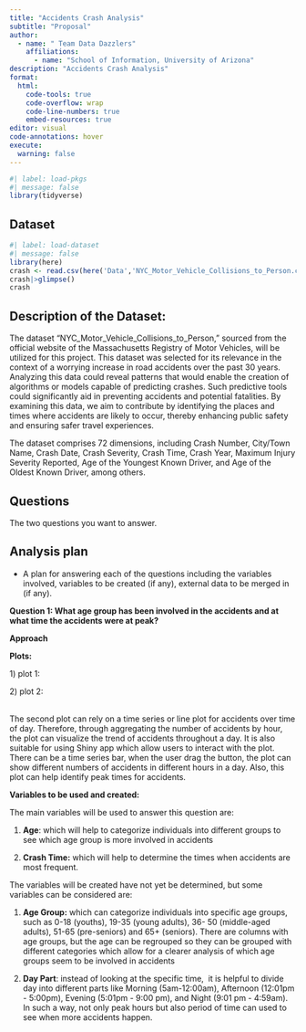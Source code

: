 ```yaml
---
title: "Accidents Crash Analysis"
subtitle: "Proposal"
author: 
  - name: " Team Data Dazzlers"
    affiliations:
      - name: "School of Information, University of Arizona"
description: "Accidents Crash Analysis"
format:
  html:
    code-tools: true
    code-overflow: wrap
    code-line-numbers: true
    embed-resources: true
editor: visual
code-annotations: hover
execute:
  warning: false
---
```


```r
#| label: load-pkgs
#| message: false
library(tidyverse)
```

## Dataset

```r
#| label: load-dataset
#| message: false
library(here)
crash <- read.csv(here('Data','NYC_Motor_Vehicle_Collisions_to_Person.csv'))
crash|>glimpse()
crash
```

## Description of the Dataset:

The dataset "NYC_Motor_Vehicle_Collisions_to_Person," sourced from the official website of the Massachusetts Registry of Motor Vehicles, will be utilized for this project. This dataset was selected for its relevance in the context of a worrying increase in road accidents over the past 30 years. Analyzing this data could reveal patterns that would enable the creation of algorithms or models capable of predicting crashes. Such predictive tools could significantly aid in preventing accidents and potential fatalities. By examining this data, we aim to contribute by identifying the places and times where accidents are likely to occur, thereby enhancing public safety and ensuring safer travel experiences.

The dataset comprises 72 dimensions, including Crash Number, City/Town Name, Crash Date, Crash Severity, Crash Time, Crash Year, Maximum Injury Severity Reported, Age of the Youngest Known Driver, and Age of the Oldest Known Driver, among others.

## Questions

The two questions you want to answer.

## Analysis plan

-   A plan for answering each of the questions including the variables involved, variables to be created (if any), external data to be merged in (if any).

**Question 1: What age group has been involved in the accidents and at what time the accidents were at peak?** 

**Approach**

**Plots:**

1\) plot 1:

2\) plot 2:

\
The second plot can rely on a time series or line plot for accidents over time of day. Therefore, through aggregating the number of accidents by hour, the plot can visualize the trend of accidents throughout a day. It is also suitable for using Shiny app which allow users to interact with the plot. There can be a time series bar, when the user drag the button, the plot can show different numbers of accidents in different hours in a day. Also, this plot can help identify peak times for accidents. \

**Variables to be used and created:**

The main variables will be used to answer this question are: 

1.  **Age**: which will help to categorize individuals into different groups to see which age group is more involved in accidents

2.  **Crash Time:** which will help to determine the times when accidents are most frequent. 

The variables will be created have not yet be determined, but some variables can be considered are: 

1.  **Age Group:** which can categorize individuals into specific age groups, such as 0-18 (youths), 19-35 (young adults), 36- 50 (middle-aged adults), 51-65 (pre-seniors) and 65+ (seniors). There are columns with age groups, but the age can be regrouped so they can be grouped with different categories which allow for a clearer analysis of which age groups seem to be involved in accidents

2.  **Day Part**: instead of looking at the specific time,  it is helpful to divide day into different parts like Morning (5am-12:00am), Afternoon (12:01pm - 5:00pm), Evening (5:01pm - 9:00 pm), and Night (9:01 pm - 4:59am). In such a way, not only peak hours but also period of time can used to see when more accidents happen. 

\
\
